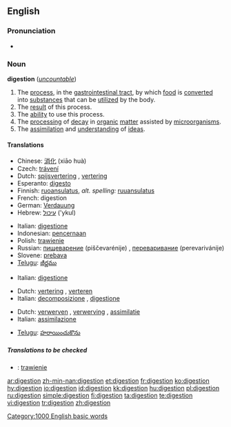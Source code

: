 {{see|digestión}}
==English==

===Pronunciation===
*{{audio|en-us-digestion.ogg|Audio (US)}}

===Noun===
{{wikipedia}}
'''digestion''' (''[[uncountable]]'')

# The [[process]], in the [[gastrointestinal tract]], by which [[food]] is [[convert]]ed into [[substance]]s that can be [[utilize]]d by the body.
# The [[result]] of this process.
# The [[ability]] to use this process.
# The [[processing]] of [[decay]] in [[organic]] [[matter]] assisted by [[microorganism]]s.
# The [[assimilation]] and [[understanding]] of [[idea]]s.

====Translations====
{{trans-top|process in gastrointestinal tract}}
*Chinese: [[消化]] (xiāo huà)
*Czech: [[trávení]] {{n}}
*Dutch: [[spijsvertering]] {{f}}, [[vertering]] {{f}}
*Esperanto: [[digesto]]
*Finnish: [[ruoansulatus]], ''alt. spelling:'' [[ruuansulatus]]
*French: digestion {{f}}
*German: [[Verdauung]] {{f}}
*Hebrew: [[עיכול]] ('ykul) {{m}}
{{trans-mid}}
*Italian: [[digestione]] {{f}}
*Indonesian: [[pencernaan]]
*Polish: [[trawienie]] {{n}}
*Russian: [[пищеварение]] (piščevarénije) {{n}}, [[переваривание]] (perevarivánije) {{n}}
*Slovene: [[prebava]] {{f}}
*[[Telugu]]: [[జీర్ణము]]
{{trans-bottom}}

{{trans-top|result of this process}}
*Italian: [[digestione]] {{f}}
{{trans-mid}}
{{trans-bottom}}

{{trans-top|ability to use this process}}
{{trans-mid}}
{{trans-bottom}}

{{trans-top|processing of decay in organic matter assisted by microorganisms}}
*Dutch: [[vertering]] {{f}}, [[verteren]] {{n}}
*Italian: [[decomposizione]] {{f}}, [[digestione]] {{f}}
{{trans-mid}}
{{trans-bottom}}

{{trans-top|assimilation and understanding of ideas}}
*Dutch: [[verwerven]] {{n}}, [[verwerving]] {{f}}, [[assimilatie]] {{f}}
*Italian: [[assimilazione]] {{f}}
{{trans-mid}}
*[[Telugu]]: [[హరాయించుకొను]]
{{trans-bottom}}

=====Translations to be checked=====
<!--Remove this section once all of the translations below have been moved into the tables above.-->
{{checktrans}}

*{{ttbc|Polish}}: [[trawienie]] {{n}}

[[Category:1000 English basic words]]

[[ar:digestion]]
[[zh-min-nan:digestion]]
[[et:digestion]]
[[fr:digestion]]
[[ko:digestion]]
[[hy:digestion]]
[[io:digestion]]
[[id:digestion]]
[[kk:digestion]]
[[hu:digestion]]
[[pl:digestion]]
[[ru:digestion]]
[[simple:digestion]]
[[fi:digestion]]
[[ta:digestion]]
[[te:digestion]]
[[vi:digestion]]
[[tr:digestion]]
[[zh:digestion]]